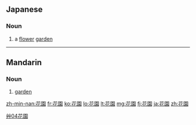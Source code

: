 ==Japanese==
{{ja-kanjitab|花|園}}

===Noun===
{{ja-noun|k|hira=はなぞの|rom=hanazono}}

# a [[flower]] [[garden]]

----

==Mandarin==
{{Hani-forms|[[花园]]|[[花]][[園]]}}

===Noun===
{{cmn-noun|t|pin=huāyuán|pint=hua1yuan2|tra=花園|sim=花园|rs=艸04}}

# {{Elementary Mandarin|lang=cmn|sc=Hant|sort=艸04}} [[garden]]

[[Category:cmn:Horticulture in traditional script|艸04花園]]

[[zh-min-nan:花園]]
[[fr:花園]]
[[ko:花園]]
[[lo:花園]]
[[lt:花園]]
[[mg:花園]]
[[fj:花園]]
[[ja:花園]]
[[zh:花園]]